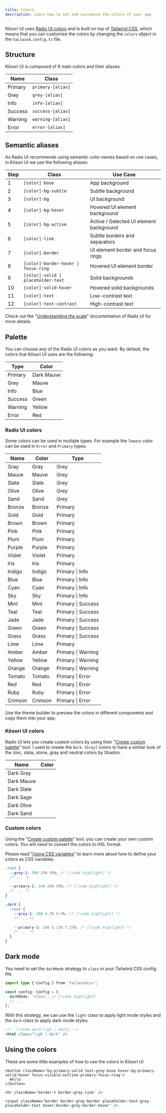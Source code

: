 ```yaml
---
title: Colors
description: Learn how to set and customize the colors of your app.
---
```


Kõsori UI uses [Radix UI colors](https://www.radix-ui.com/colors) and is built on top of [Tailwind CSS](https://tailwindcss.com), which means that you can customize the colors by changing the `colors` object in the `tailwind.config.ts` file.

## Structure

Kõsori UI is composed of 6 main colors and their aliases.

| Name                                                                         | Class             |
| ---------------------------------------------------------------------------- | ----------------- |
| <div className='size-3 rounded-full inline-flex bg-primary-solid' /> Primary | `primary-[alias]` |
| <div className='size-3 rounded-full inline-flex bg-grey-solid' /> Grey       | `grey-[alias]`    |
| <div className='size-3 rounded-full inline-flex bg-info-solid' /> Info       | `info-[alias]`    |
| <div className='size-3 rounded-full inline-flex bg-success-solid' /> Success | `success-[alias]` |
| <div className='size-3 rounded-full inline-flex bg-warning-solid' /> Warning | `warning-[alias]` |
| <div className='size-3 rounded-full inline-flex bg-error-solid' /> Error     | `error-[alias]`   |

## Semantic aliases

As Radix UI recommends using semantic color names based on use cases, in Kõsori UI we use the following aliases:

| Step | Class                                | Use Case                                |
| ---- | ------------------------------------ | --------------------------------------- |
| 1    | `[color]-base`                       | App background                          |
| 2    | `[color]-bg-subtle`                  | Subtle background                       |
| 3    | `[color]-bg`                         | UI background                           |
| 4    | `[color]-bg-hover`                   | Hovered UI element background           |
| 5    | `[color]-bg-active`                  | Active / Selected UI element background |
| 6    | `[color]-line`                       | Subtle borders and separators           |
| 7    | `[color]-border`                     | UI element border and focus rings       |
| 8    | `[color]-border-hover \| focus-ring` | Hovered UI element border               |
| 9    | `[color]-solid \| placeholder-text`  | Solid backgrounds                       |
| 10   | `[color]-solid-hover`                | Hovered solid backgrounds               |
| 11   | `[color]-text`                       | Low-contrast text                       |
| 12   | `[color]-text-contrast`              | High-contrast text                      |

Check out the "[Understanding the scale](https://www.radix-ui.com/colors/docs/palette-composition/understanding-the-scale)" documentation of Radix UI for more details.

## Palette

You can choose any of the Radix UI colors as you want.
By default, the colors that Kõsori UI uses are the following:

| Type    | Color                                                                           |
| ------- | ------------------------------------------------------------------------------- |
| Primary | <div className='size-3 rounded-full inline-flex bg-primary-solid' /> Dark Mauve |
| Grey    | <div className='size-3 rounded-full inline-flex bg-grey-solid' /> Mauve         |
| Info    | <div className='size-3 rounded-full inline-flex bg-info-solid' /> Blue          |
| Success | <div className='size-3 rounded-full inline-flex bg-success-solid' /> Green      |
| Warning | <div className='size-3 rounded-full inline-flex bg-warning-solid' /> Yellow     |
| Error   | <div className='size-3 rounded-full inline-flex bg-error-solid' /> Red          |

### Radix UI colors

Some colors can be used in multiple types. For example the `Tomato` color can be used in `Error` and `Primary` types.

| Name    | Color                                                                    | Type               |
| ------- | ------------------------------------------------------------------------ | ------------------ |
| Gray    | <div className='size-3 rounded-full inline-flex bg-gray-9' /> Gray       | Grey               |
| Mauve   | <div className='size-3 rounded-full inline-flex bg-mauve-9' /> Mauve     | Grey               |
| Slate   | <div className='size-3 rounded-full inline-flex bg-slate-9' /> Slate     | Grey               |
| Olive   | <div className='size-3 rounded-full inline-flex bg-olive-9' /> Olive     | Grey               |
| Sand    | <div className='size-3 rounded-full inline-flex bg-sand-9' /> Sand       | Grey               |
| Bronze  | <div className='size-3 rounded-full inline-flex bg-bronze-9' /> Bronze   | Primary            |
| Gold    | <div className='size-3 rounded-full inline-flex bg-gold-9' /> Gold       | Primary            |
| Brown   | <div className='size-3 rounded-full inline-flex bg-brown-9' /> Brown     | Primary            |
| Pink    | <div className='size-3 rounded-full inline-flex bg-pink-9' /> Pink       | Primary            |
| Plum    | <div className='size-3 rounded-full inline-flex bg-plum-9' /> Plum       | Primary            |
| Purple  | <div className='size-3 rounded-full inline-flex bg-purple-9' /> Purple   | Primary            |
| Violet  | <div className='size-3 rounded-full inline-flex bg-violet-9' /> Violet   | Primary            |
| Iris    | <div className='size-3 rounded-full inline-flex bg-iris-9' /> Iris       | Primary            |
| Indigo  | <div className='size-3 rounded-full inline-flex bg-indigo-9' /> Indigo   | Primary \| Info    |
| Blue    | <div className='size-3 rounded-full inline-flex bg-blue-9' /> Blue       | Primary \| Info    |
| Cyan    | <div className='size-3 rounded-full inline-flex bg-cyan-9' /> Cyan       | Primary \| Info    |
| Sky     | <div className='size-3 rounded-full inline-flex bg-sky-9' /> Sky         | Primary \| Info    |
| Mint    | <div className='size-3 rounded-full inline-flex bg-mint-9' /> Mint       | Primary \| Success |
| Teal    | <div className='size-3 rounded-full inline-flex bg-teal-9' /> Teal       | Primary \| Success |
| Jade    | <div className='size-3 rounded-full inline-flex bg-jade-9' /> Jade       | Primary \| Success |
| Green   | <div className='size-3 rounded-full inline-flex bg-green-9' /> Green     | Primary \| Success |
| Grass   | <div className='size-3 rounded-full inline-flex bg-grass-9' /> Grass     | Primary \| Success |
| Lime    | <div className='size-3 rounded-full inline-flex bg-lime-9' /> Lime       | Primary            |
| Amber   | <div className='size-3 rounded-full inline-flex bg-amber-9' /> Amber     | Primary \| Warning |
| Yellow  | <div className='size-3 rounded-full inline-flex bg-yellow-9' /> Yellow   | Primary \| Warning |
| Orange  | <div className='size-3 rounded-full inline-flex bg-orange-9' /> Orange   | Primary \| Warning |
| Tomato  | <div className='size-3 rounded-full inline-flex bg-tomato-9' /> Tomato   | Primary \| Error   |
| Red     | <div className='size-3 rounded-full inline-flex bg-red-9' /> Red         | Primary \| Error   |
| Ruby    | <div className='size-3 rounded-full inline-flex bg-ruby-9' /> Ruby       | Primary \| Error   |
| Crimson | <div className='size-3 rounded-full inline-flex bg-crimson-9' /> Crimson | Primary \| Error   |

Use the theme builder to preview the colors in different components and copy them into your app.

### Kõsori UI colors

Radix UI lets you create custom colors by using their "[Create custom palette](https://www.radix-ui.com/colors/custom)" tool.
I used to create the `Dark [Grey]` colors to have a similar look of the zinc, slate, stone, gray and neutral colors by Shadcn.

| Name       | Color                                                               |
| ---------- | ------------------------------------------------------------------- |
| Dark Gray  | <div className='size-3 rounded-full inline-flex bg-dark-gray-9' />  |
| Dark Mauve | <div className='size-3 rounded-full inline-flex bg-dark-mauve-9' /> |
| Dark Slate | <div className='size-3 rounded-full inline-flex bg-dark-slate-9' /> |
| Dark Sage  | <div className='size-3 rounded-full inline-flex bg-dark-sage-9' />  |
| Dark Olive | <div className='size-3 rounded-full inline-flex bg-dark-olive-9' /> |
| Dark Sand  | <div className='size-3 rounded-full inline-flex bg-dark-sand-9' />  |

### Custom colors

Using the "[Create custom palette](https://www.radix-ui.com/colors/custom)" tool, you can create your own custom colors.
You will need to convert the colors to HSL format.

Please read "[Using CSS variables](https://tailwindcss.com/docs/customizing-colors#using-css-variables)" to learn more about how to define your colors as CSS variables.

```css title="globals.css"
:root {
  --grey-1: 300 20% 99%; /* [!code highlight] */
  /* ... */

  --primary-1: 240 20% 99%; /* [!code highlight] */
  /* ... */
}

.dark {
  :root {
    --grey-1: 300 4.2% 9.4%; /* [!code highlight] */
    /* ... */

    --primary-1: 260 8.11% 7.25%; /* [!code highlight] */
    /* ... */
  }
}
```

## Dark mode

You need to set the `darkMode` strategy to `class` in your Tailwind CSS config file.

```ts title="tailwind.config.ts"
import type { Config } from 'tailwindcss';

const config: Config = {
  darkMode: 'class', // [!code highlight]
  // ...
};
```

With this strategy, we can use the `light` class to apply light mode styles and the `dark` class to apply dark mode styles.

```html
<!-- [!code word:ligh | dark] -->
<html class="ligh | dark" />
```

## Using the colors

These are some little examples of how to use the colors in Kõsori UI.

```tsx
<button className='bg-primary-solid text-grey-base hover:bg-primary-solid-hover focus-visible:outline-primary-focus-ring'>
  Hello
</button>
```

```tsx
<hr className='border-t border-grey-line' />
```

```tsx
<input className='border border-grey-border placeholder:text-grey-placeholder-text hover:border-grey-border-hover' />
```
